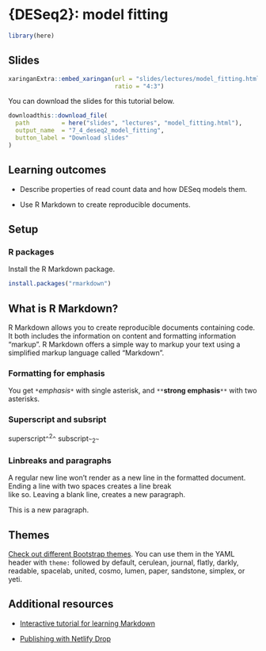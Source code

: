 # {DESeq2}: model fitting

```r
library(here)
```

## Slides

```r
xaringanExtra::embed_xaringan(url = "slides/lectures/model_fitting.html",
                              ratio = "4:3")
```

You can download the slides for this tutorial below.

```r
downloadthis::download_file(
  path         = here("slides", "lectures", "model_fitting.html"),
  output_name  = "7_4_deseq2_model_fitting",
  button_label = "Download slides"
)
```

## Learning outcomes

- Describe properties of read count data and how DESeq models them.

- Use R Markdown to create reproducible documents.

## Setup

### R packages

Install the R Markdown package.

```r
install.packages("rmarkdown")
```

## What is R Markdown?

R Markdown allows you to create reproducible documents containing code. It both includes the information on content and formatting information "markup". R Markdown offers a simple way to markup your text using a simplified markup language called "Markdown".

### Formatting for emphasis

You get `*`*emphasis*`*` with single asterisk, and `**`**strong emphasis**`**` with two asterisks.

### Superscript and subsript

superscript`^`^2^`^` subscript`~`~2~`~`

### Linbreaks and paragraphs

A regular new line won't render as a new line in the formatted document. Ending a line with two spaces creates a line break  
like so. Leaving a blank line, creates a new paragraph.

This is a new paragraph.

## Themes

[Check out different Bootstrap themes](https://bootswatch.com/3/). You can use them in the YAML header with `theme:` followed by default, cerulean, journal, flatly, darkly, readable, spacelab, united, cosmo, lumen, paper, sandstone, simplex, or yeti.

## Additional resources

- [Interactive tutorial for learning Markdown](https://commonmark.org/help/tutorial/)

- [Publishing with Netlify Drop](https://app.netlify.com/drop)